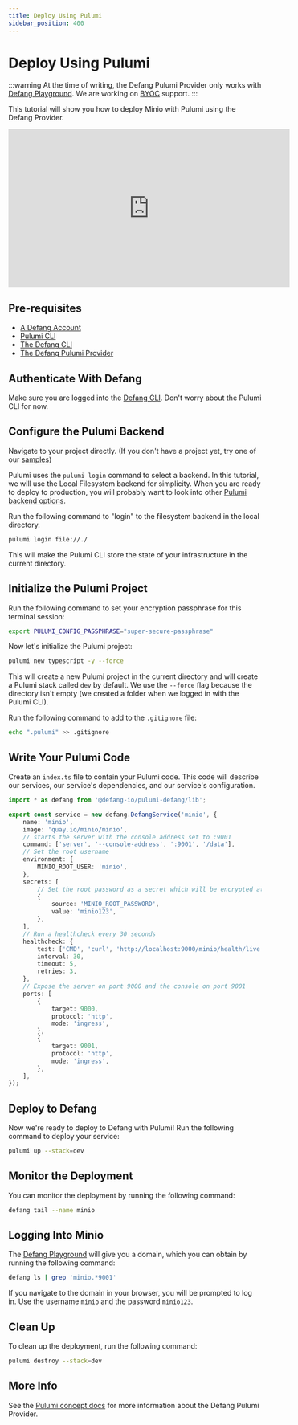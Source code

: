 ```yaml
---
title: Deploy Using Pulumi
sidebar_position: 400
---
```


# Deploy Using Pulumi

:::warning
At the time of writing, the Defang Pulumi Provider only works with [Defang Playground](../concepts/defang-playground.md). We are working on [BYOC](../concepts/defang-byoc.md) support.
:::

This tutorial will show you how to deploy Minio with Pulumi using the Defang Provider.

<iframe width="560" height="315" src="https://www.youtube.com/embed/A4uiP5FIgg0?si=BHZLOxN4noJ56f7x" title="YouTube video player" frameborder="0" allow="accelerometer; autoplay; clipboard-write; encrypted-media; gyroscope; picture-in-picture; web-share" referrerpolicy="strict-origin-when-cross-origin" allowfullscreen></iframe>

## Pre-requisites

* [A Defang Account](/docs/concepts/authentication)
* [Pulumi CLI](https://www.pulumi.com/docs/install)
* [The Defang CLI](/docs/getting-started#install-the-defang-cli)
* [The Defang Pulumi Provider](/docs/concepts/pulumi#install-the-defang-pulumi-provider)

## Authenticate With Defang

Make sure you are logged into the [Defang CLI](/docs/concepts/authentication.md). Don't worry about the Pulumi CLI for now.

## Configure the Pulumi Backend

Navigate to your project directly. (If you don't have a project yet, try one of our [samples](https://defang.io/#samples))


Pulumi uses the `pulumi login` command to select a backend. In this tutorial, we will use the Local Filesystem backend for simplicity. When you are ready to deploy to production, you will probably want to look into other [Pulumi backend options](https://www.pulumi.com/docs/iac/concepts/state-and-backends).

Run the following command to "login" to the filesystem backend in the local directory.

```bash
pulumi login file://./
```

This will make the Pulumi CLI store the state of your infrastructure in the current directory.

## Initialize the Pulumi Project

Run the following command to set your encryption passphrase for this terminal session:

```bash
export PULUMI_CONFIG_PASSPHRASE="super-secure-passphrase"
```

Now let's initialize the Pulumi project:

```bash
pulumi new typescript -y --force
```

This will create a new Pulumi project in the current directory and will create a Pulumi stack called `dev` by default. We use the `--force` flag because the directory isn't empty (we created a folder when we logged in with the Pulumi CLI).

Run the following command to add to the `.gitignore` file:

```bash
echo ".pulumi" >> .gitignore
```

## Write Your Pulumi Code

Create an `index.ts` file to contain your Pulumi code. This code will describe our services, our service's dependencies, and our service's configuration.

```typescript
import * as defang from '@defang-io/pulumi-defang/lib';

export const service = new defang.DefangService('minio', {
    name: 'minio',
    image: 'quay.io/minio/minio',
    // starts the server with the console address set to :9001
    command: ['server', '--console-address', ':9001', '/data'],
    // Set the root username
    environment: {
        MINIO_ROOT_USER: 'minio',
    },
    secrets: [
        // Set the root password as a secret which will be encrypted at rest
        {
            source: 'MINIO_ROOT_PASSWORD',
            value: 'minio123',
        },
    ],
    // Run a healthcheck every 30 seconds
    healthcheck: {
        test: ['CMD', 'curl', 'http://localhost:9000/minio/health/live'],
        interval: 30,
        timeout: 5,
        retries: 3,
    },
    // Expose the server on port 9000 and the console on port 9001
    ports: [
        {
            target: 9000,
            protocol: 'http',
            mode: 'ingress',
        },
        {
            target: 9001,
            protocol: 'http',
            mode: 'ingress',
        },
    ],
});
```

## Deploy to Defang

Now we're ready to deploy to Defang with Pulumi! Run the following command to deploy your service:

```bash
pulumi up --stack=dev
```

## Monitor the Deployment

You can monitor the deployment by running the following command:

```bash
defang tail --name minio
```

## Logging Into Minio

The [Defang Playground](../concepts/defang-playground.md) will give you a domain, which you can obtain by running the following command:

```bash
defang ls | grep 'minio.*9001'
```

If you navigate to the domain in your browser, you will be prompted to log in. Use the username `minio` and the password `minio123`.

## Clean Up

To clean up the deployment, run the following command:

```bash
pulumi destroy --stack=dev
```

## More Info

See the [Pulumi concept docs](/docs/concepts/pulumi) for more information about the Defang Pulumi Provider.
